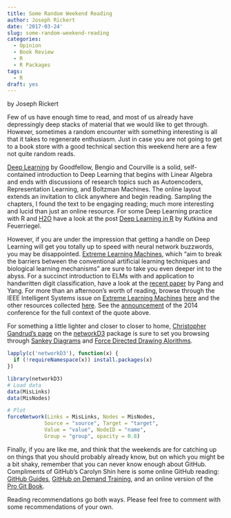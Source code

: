```yaml
---
title: Some Random Weekend Reading
author: Joseph Rickert
date: '2017-03-24'
slug: some-random-weekend-reading
categories:
  - Opinion
  - Book Review
  - R
  - R Packages
tags:
  - R
draft: yes
---
```

by Joseph Rickert

Few of us have enough time to read, and most of us already have depressingly deep stacks of material that we would like to get through. However, sometimes a random encounter with something interesting is all that it takes to regenerate enthusiasm. Just in case you are not going to get to a book store with a good technical section this weekend here are a few not quite random reads.


[Deep Learning](http://www.deeplearningbook.org/) by Goodfellow, Bengio and Courville is a solid, self-contained introduction to Deep Learning that begins with Linear Algebra and ends with discussions of research topics such as Autoencoders, Representation Learning, and Boltzman Machines. The online layout extends an invitation to click anywhere and begin reading. Sampling the chapters, I found the text to be engaging reading; much more interesting and lucid than just an online resource. For some Deep Learning practice with R and [H2O](https://h2o-release.s3.amazonaws.com/h2o/rel-slater/9/docs-website/h2o-docs/booklets/DeepLearning_Vignette.pdf) have a look at the post [Deep Learning in R](http://www.rblog.uni-freiburg.de/2017/02/07/deep-learning-in-r/) by Kutkina and Feuerriegel.

 
However, if you are under the impression that getting a handle on Deep Learning will get you totally up to speed with neural network buzzwords, you may be disappointed. [Extreme Learning Machines](https://en.wikipedia.org/wiki/Extreme_learning_machine), which "aim to break the barriers between the conventional artificial learning techniques and biological learning mechanisms" are sure to take you even deeper int to the abyss. For a succinct introduction to ELMs with and application to handwritten digit classification, have a look at the [recent paper](https://www.hindawi.com/journals/cin/2016/3049632/) by Pang and Yang. For more than an afternoon's worth of reading, browse through the IEEE Intelligent Systems issue on [Extreme Learning Machines](http://www.ntu.edu.sg/home/egbhuang/pdf/IEEE-IS-ELM.pdf) [here](http://www.ntu.edu.sg/home/egbhuang/) and the other resources collected [here](http://www.ntu.edu.sg/home/egbhuang/pdf/IEEE-IS-ELM.pdf). See the  [announcement](http://www.ntu.edu.sg/home/egbhuang/ELM2014/index.html) of the 2014 conference for the full context of the quote above.

For something a little lighter and closer to closer to home, [Christopher Gandrud's page](https://christophergandrud.github.io/networkD3/) on the [networkD3](https://cran.r-project.org/web/packages/networkD3/index.html) package is sure to set you browsing through [Sankey Diagrams](https://en.wikipedia.org/wiki/Sankey_diagram) and [Force Directed Drawing Alorithms](https://cs.brown.edu/~rt/gdhandbook/chapters/force-directed.pdf).



```r
lapply(c('networkD3'), function(x) {
  if (!requireNamespace(x)) install.packages(x)
})
```    

```r
library(networkD3)
# Load data
data(MisLinks)
data(MisNodes)

# Plot
forceNetwork(Links = MisLinks, Nodes = MisNodes,
            Source = "source", Target = "target",
            Value = "value", NodeID = "name",
            Group = "group", opacity = 0.8)
```   


Finally, if you are like me, and think that the weekends are for catching up on things that you should probably already know, but on which you might be a bit shaky, remember that you can never know enough about GitHub. Compliments of GitHub's Carolyn Shin here is some online GitHub reading: [GitHub Guides](https://guides.github.com/), [GitHub on Demand Training](https://github.com/github/training-kit), and an online version of the [Pro Git Book](https://git-scm.com/book/en/v2).

Reading recommendations go both ways. Please feel free to comment with some recommendations of your own.

#
